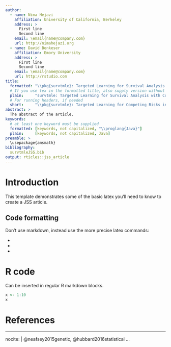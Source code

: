 ```yaml
---
author:
  - name: Nima Hejazi
    affiliation: University of California, Berkeley
    address: >
      First line
      Second line
    email: \email{name@company.com}
    url: http://nimahejazi.org
  - name: David Benkeser
    affiliation: Emory University
    address: >
      First line
      Second line
    email: \email{name@company.com}
    url: http://rstudio.com
title:
  formatted: "\\pkg{survtmle}: Targeted Learning for Survival Analysis with Competing Risks in \\proglang{R}"
  # If you use tex in the formatted title, also supply version without
  plain:     "survtmle: Targeted Learning for Survival Analysis with Competing Risks in R"
  # For running headers, if needed
  short:     "\\pkg{survtmle}: Targeted Learning for Competing Risks in \\proglang{R}"
abstract: >
  The abstract of the article.
keywords:
  # at least one keyword must be supplied
  formatted: [keywords, not capitalized, "\\proglang{Java}"]
  plain:     [keywords, not capitalized, Java]
preamble: >
  \usepackage{amsmath}
bibliography:
  survtmleJSS.bib
output: rticles::jss_article
---
```


# Introduction

This template demonstrates some of the basic latex you'll need to know to create a JSS article.

## Code formatting

Don't use markdown, instead use the more precise latex commands:

* \proglang{Java}
* \pkg{plyr}
* \code{print("abc")}

# R code

Can be inserted in regular R markdown blocks.

```r
x <- 1:10
x
```

# References

---
nocite: |
 @neafsey2015genetic, @hubbard2016statistical
...
